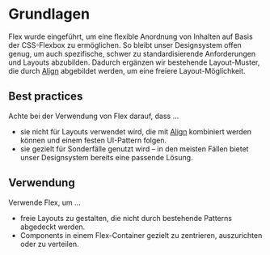 # Grundlagen
Flex wurde eingeführt, um eine flexible Anordnung von Inhalten auf Basis 
der CSS-Flexbox zu ermöglichen. So bleibt unser Designsystem offen genug, 
um auch spezifische, schwer zu standardisierende Anforderungen und Layouts 
abzubilden. Dadurch ergänzen wir bestehende Layout-Muster, die durch 
[Align](/03-components/structure/align) abgebildet werden, um eine freiere 
Layout-Möglichkeit. 


## Best practices

Achte bei der Verwendung von Flex darauf, dass ...

- sie nicht für Layouts verwendet wird, die mit [Align](/03-components/structure/align) 
kombiniert werden können und einem festen UI-Pattern folgen.
- sie gezielt für Sonderfälle genutzt wird – in den meisten Fällen bietet unser 
Designsystem bereits eine passende Lösung.


## Verwendung

Verwende Flex, um …

- freie Layouts zu gestalten, die nicht durch bestehende Patterns abgedeckt werden.
- Components in einem Flex-Container gezielt zu zentrieren, auszurichten oder zu verteilen.

